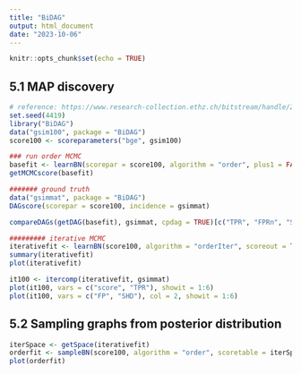 ---
title: "BiDAG"
output: html_document
date: "2023-10-06"
---

```{r setup, include=FALSE}
knitr::opts_chunk$set(echo = TRUE)

```



## 5.1 MAP discovery 

```{r, echo=F, message=F, warning=F}
# reference: https://www.research-collection.ethz.ch/bitstream/handle/20.500.11850/600749/2/v105i09.pdf
set.seed(4419)
library("BiDAG")
data("gsim100", package = "BiDAG")
score100 <- scoreparameters("bge", gsim100)

### run order MCMC 
basefit <- learnBN(scorepar = score100, algorithm = "order", plus1 = FALSE)
getMCMCscore(basefit)

####### ground truth 
data("gsimmat", package = "BiDAG")
DAGscore(scorepar = score100, incidence = gsimmat)

compareDAGs(getDAG(basefit), gsimmat, cpdag = TRUE)[c("TPR", "FPRn", "SHD")]

######### iterative MCMC 
iterativefit <- learnBN(score100, algorithm = "orderIter", scoreout = TRUE, verbose = FALSE)
summary(iterativefit)
plot(iterativefit)

it100 <- itercomp(iterativefit, gsimmat)
plot(it100, vars = c("score", "TPR"), showit = 1:6)
plot(it100, vars = c("FP", "SHD"), col = 2, showit = 1:6)
```


## 5.2 Sampling graphs from posterior distribution

```{r, echo=F, message=F, warning=F}
iterSpace <- getSpace(iterativefit)
orderfit <- sampleBN(score100, algorithm = "order", scoretable = iterSpace)
plot(orderfit)
```